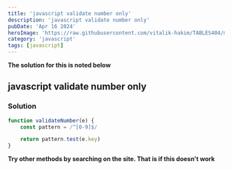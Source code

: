 ```yaml
---
title: 'javascript validate number only'
description: 'javascript validate number only'
pubDate: 'Apr 16 2024'
heroImage: 'https://raw.githubusercontent.com/vitalik-hakim/TABLES404/main/error_b/JavaScript.png'
category: 'javascript'
tags: [javascript]
---
```


**The solution for this is noted below**

## javascript validate number only

### Solution

```javascript
function validateNumber(e) {
	const pattern = /^[0-9]$/

	return pattern.test(e.key)
}
```

**Try other methods by searching on the site. That is if this doesn't work**
